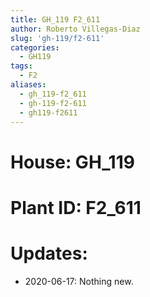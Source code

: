 ```yaml
---
title: GH_119 F2_611
author: Roberto Villegas-Diaz
slug: 'gh-119/f2-611'
categories:
  - GH119
tags:
  - F2
aliases:
  - gh_119-f2_611
  - gh-119-f2-611
  - gh119-f2611
---
```


# **House**: GH_119
# **Plant ID**: F2_611
# **Updates**: 
 - 2020-06-17: Nothing new.
